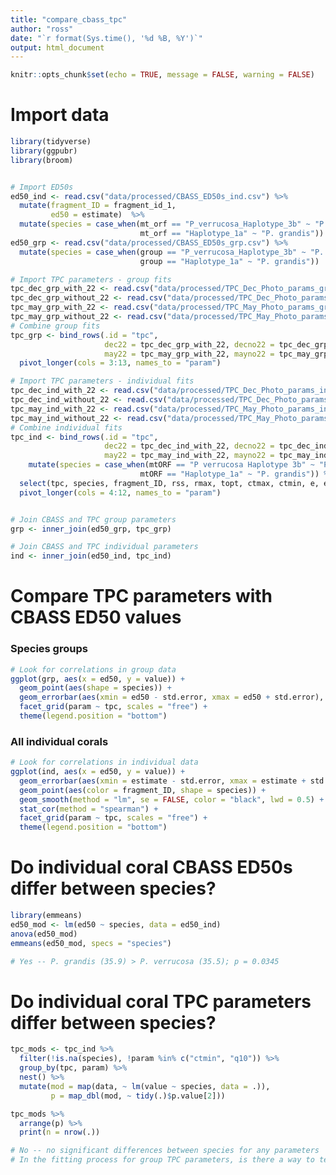 ```yaml
---
title: "compare_cbass_tpc"
author: "ross"
date: "`r format(Sys.time(), '%d %B, %Y')`"
output: html_document
---
```


```r
knitr::opts_chunk$set(echo = TRUE, message = FALSE, warning = FALSE)
```

# Import data

```r
library(tidyverse)
library(ggpubr)
library(broom)


# Import ED50s
ed50_ind <- read.csv("data/processed/CBASS_ED50s_ind.csv") %>%
  mutate(fragment_ID = fragment_id_1,
         ed50 = estimate)  %>%
  mutate(species = case_when(mt_orf == "P_verrucosa_Haplotype_3b" ~ "P. verrucosa",
                             mt_orf == "Haplotype_1a" ~ "P. grandis"))
ed50_grp <- read.csv("data/processed/CBASS_ED50s_grp.csv") %>%
  mutate(species = case_when(group == "P_verrucosa_Haplotype_3b" ~ "P. verrucosa",
                             group == "Haplotype_1a" ~ "P. grandis"))

# Import TPC parameters - group fits
tpc_dec_grp_with_22 <- read.csv("data/processed/TPC_Dec_Photo_params_grp_with_22.csv")
tpc_dec_grp_without_22 <- read.csv("data/processed/TPC_Dec_Photo_params_grp_without_22.csv")
tpc_may_grp_with_22 <- read.csv("data/processed/TPC_May_Photo_params_grp_with_22.csv")
tpc_may_grp_without_22 <- read.csv("data/processed/TPC_May_Photo_params_grp_without_22.csv")
# Combine group fits
tpc_grp <- bind_rows(.id = "tpc",
                     dec22 = tpc_dec_grp_with_22, decno22 = tpc_dec_grp_without_22, 
                     may22 = tpc_may_grp_with_22, mayno22 = tpc_may_grp_without_22) %>%
  pivot_longer(cols = 3:13, names_to = "param")

# Import TPC parameters - individual fits
tpc_dec_ind_with_22 <- read.csv("data/processed/TPC_Dec_Photo_params_ind_with_22.csv")
tpc_dec_ind_without_22 <- read.csv("data/processed/TPC_Dec_Photo_params_ind_without_22.csv")
tpc_may_ind_with_22 <- read.csv("data/processed/TPC_May_Photo_params_ind_with_22.csv")
tpc_may_ind_without_22 <- read.csv("data/processed/TPC_May_Photo_params_ind_without_22.csv")
# Combine individual fits
tpc_ind <- bind_rows(.id = "tpc",
                     dec22 = tpc_dec_ind_with_22, decno22 = tpc_dec_ind_without_22, 
                     may22 = tpc_may_ind_with_22, mayno22 = tpc_may_ind_without_22) %>%
    mutate(species = case_when(mtORF == "P verrucosa Haplotype 3b" ~ "P. verrucosa",
                             mtORF == "Haplotype_1a" ~ "P. grandis")) %>%
  select(tpc, species, fragment_ID, rss, rmax, topt, ctmax, ctmin, e, eh, q10, thermal_safety_margin) %>%
  pivot_longer(cols = 4:12, names_to = "param")


# Join CBASS and TPC group parameters
grp <- inner_join(ed50_grp, tpc_grp)

# Join CBASS and TPC individual parameters
ind <- inner_join(ed50_ind, tpc_ind)
```


# Compare TPC parameters with CBASS ED50 values

### Species groups
```r
# Look for correlations in group data
ggplot(grp, aes(x = ed50, y = value)) +
  geom_point(aes(shape = species)) +
  geom_errorbar(aes(xmin = ed50 - std.error, xmax = ed50 + std.error), width = 0) +
  facet_grid(param ~ tpc, scales = "free") +
  theme(legend.position = "bottom")
```

### All individual corals
```r
# Look for correlations in individual data
ggplot(ind, aes(x = ed50, y = value)) + 
  geom_errorbar(aes(xmin = estimate - std.error, xmax = estimate + std.error)) +
  geom_point(aes(color = fragment_ID, shape = species)) +
  geom_smooth(method = "lm", se = FALSE, color = "black", lwd = 0.5) +
  stat_cor(method = "spearman") +
  facet_grid(param ~ tpc, scales = "free") +
  theme(legend.position = "bottom")
```

# Do individual coral CBASS ED50s differ between species?
```r
library(emmeans)
ed50_mod <- lm(ed50 ~ species, data = ed50_ind)
anova(ed50_mod)
emmeans(ed50_mod, specs = "species")

# Yes -- P. grandis (35.9) > P. verrucosa (35.5); p = 0.0345
```

# Do individual coral TPC parameters differ between species?
```r
tpc_mods <- tpc_ind %>%
  filter(!is.na(species), !param %in% c("ctmin", "q10")) %>%
  group_by(tpc, param) %>%
  nest() %>%
  mutate(mod = map(data, ~ lm(value ~ species, data = .)),
         p = map_dbl(mod, ~ tidy(.)$p.value[2]))

tpc_mods %>% 
  arrange(p) %>%
  print(n = nrow(.))

# No -- no significant differences between species for any parameters
# In the fitting process for group TPC parameters, is there a way to test for statistically significant differences between speceis?
```

